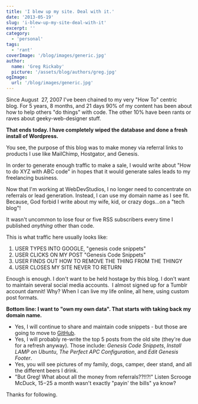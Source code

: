 ```yaml
---
title: 'I blew up my site. Deal with it.'
date: '2013-05-19'
slug: 'i-blew-up-my-site-deal-with-it'
excerpt: ''
category:
  - 'personal'
tags:
  - 'rant'
coverImage: '/blog/images/generic.jpg'
author:
  name: 'Greg Rickaby'
  picture: '/assets/blog/authors/greg.jpg'
ogImage:
  url: '/blog/images/generic.jpg'
---
```


Since August  27, 2007 I've been chained to my very "How To" centric blog. For 5 years, 8 months, and 21 days 90% of my content has been about how to help others "do things" with code. The other 10% have been rants or raves about geeky-web-designer stuff.

**That ends today. I have completely wiped the database and done a fresh install of Wordpress.**

You see, the purpose of this blog was to make money via referral links to products I use like MailChimp, Hostgator, and Genesis.

In order to generate enough traffic to make a sale, I would write about "How to do XYZ with ABC code" in hopes that it would generate sales leads to my freelancing business.

Now that I'm working at WebDevStudios, I no longer need to concentrate on referrals or lead generation. Instead, I can use my domain name as I see fit. Because, God forbid I write about my wife, kid, or crazy dogs...on a "tech blog"!

It wasn't uncommon to lose four or five RSS subscribers every time I published _anything_ other than code.

This is what traffic here usually looks like:

1. USER TYPES INTO GOOGLE, "genesis code snippets"
2. USER CLICKS ON MY POST "Genesis Code Snippets"
3. USER FINDS OUT HOW TO REMOVE THE THING FROM THE THINGY
4. USER CLOSES MY SITE NEVER TO RETURN

Enough is enough. I don't want to be held hostage by this blog. I don't want to maintain several social media accounts.  I almost signed up for a Tumblr account damnit! Why? When I can live my life online, all here, using custom post formats.

**Bottom line: I want to "own my own data". That starts with taking back my domain name.**

- Yes, I will continue to share and maintain code snippets - but those are going to move to [GitHub](https://gist.github.com/gregrickaby).
- Yes, I will probably re-write the top 5 posts from the old site (they're due for a refresh anyway). Those include: _Genesis Code Snippets_, _Install LAMP on Ubuntu_, _The Perfect APC Configuration_, and _Edit Genesis Footer_.
- Yes, you will see pictures of my family, dogs, camper, deer stand, and all the different beers I drink.
- "But Greg! What about all the money from referrals??!!?!" Listen Scrooge McDuck, $15-$25 a month wasn't exactly "payin' the bills" ya know?

Thanks for following.
